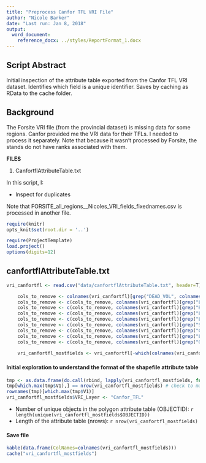 ```yaml
---
title: "Preprocess Canfor TFL VRI File"
author: "Nicole Barker"
date: "Last run: Jan 8, 2018"
output: 
  word_document:
    reference_docx: ../styles/ReportFormat_1.docx
---
```

## Script Abstract
Initial inspection of the attribute table exported from the Canfor TFL VRI dataset. Identifies which field is a unique identifier. Saves by caching as RData to the cache folder. 

## Background
The Forsite VRI file (from the provincial dataset) is missing data for some regions. Canfor provided me the VRI data for their TFLs. I needed to process it separately. Note that because it wasn't processed by Forsite, the stands do not have ranks associated with them. 

**FILES**

1. CanfortflAttributeTable.txt

In this script, I: 

* Inspect for duplicates

Note that FORSITE_all_regions__Nicoles_VRI_fields_fixednames.csv is processed in another file. 


``` r
require(knitr)
opts_knit$set(root.dir = '..')
```

``` r
require(ProjectTemplate)
load.project()
options(digits=12)
```

## canfortflAttributeTable.txt

``` r
vri_canfortfl <- read.csv("data/canfortflAttributeTable.txt", header=T)

    cols_to_remove <- colnames(vri_canfortfl)[grep("DEAD_VOL", colnames(vri_canfortfl))]
    cols_to_remove <- c(cols_to_remove, colnames(vri_canfortfl)[grep("LIVE_VOL", colnames(vri_canfortfl))])
    cols_to_remove <- c(cols_to_remove, colnames(vri_canfortfl)[grep("BIOMASS", colnames(vri_canfortfl))])
    cols_to_remove <- c(cols_to_remove, colnames(vri_canfortfl)[grep("LINE_", colnames(vri_canfortfl))])
    cols_to_remove <- c(cols_to_remove, colnames(vri_canfortfl)[grep("LABEL_", colnames(vri_canfortfl))])
    cols_to_remove <- c(cols_to_remove, colnames(vri_canfortfl)[grep("STAND_VOL", colnames(vri_canfortfl))])
    cols_to_remove <- c(cols_to_remove, colnames(vri_canfortfl)[grep("CRUISE", colnames(vri_canfortfl))])
    cols_to_remove <- c(cols_to_remove, colnames(vri_canfortfl)[grep("LABEL", colnames(vri_canfortfl))])
    cols_to_remove <- c(cols_to_remove, colnames(vri_canfortfl)[grep("QUAD", colnames(vri_canfortfl))])
    
    vri_canfortfl_mostfields <- vri_canfortfl[-which(colnames(vri_canfortfl) %in% cols_to_remove)]

```

#### Initial exploration to understand the format of the shapefile attribute table

``` r
tmp <- as.data.frame(do.call(rbind, lapply(vri_canfortfl_mostfields, function(x) {length(unique(x))})))
tmp[which.max(tmp$V1),] == nrow(vri_canfortfl_mostfields) # check to make sure there is a unique ID for stands
rownames(tmp)[which.max(tmp$V1)]
vri_canfortfl_mostfields$VRI_Layer <- "Canfor_TFL"
```

* Number of unique objects in the polygon attribute table (OBJECTID): `r length(unique(vri_canfortfl_mostfields$OBJECTID))`
* Length of the attribute table (nrows): `r nrow(vri_canfortfl_mostfields)`

#### Save file

``` r
kable(data.frame(ColNames=colnames(vri_canfortfl_mostfields)))
cache("vri_canfortfl_mostfields")
```
